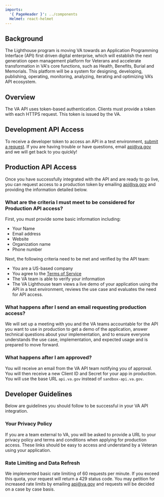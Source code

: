 ```yaml
---
imports:
  '{ PageHeader }': ../components
  Helmet: react-helmet
---
```


<Helmet>
  <title>Path to Production</title>
</Helmet>
<PageHeader header="Path to Production for API Clients" />

## Background

The Lighthouse program is moving VA towards an Application Programming Interface (API) first driven digital enterprise, which will establish the next generation open management platform for Veterans and accelerate transformation in VA's core functions, such as Health, Benefits, Burial and Memorials. This platform will be a system for designing, developing, publishing, operating, monitoring, analyzing, iterating and optimizing VA’s API ecosystem.

## Overview

The VA API uses token-based authentication. Clients must provide a token with each HTTPS request. This token is issued by the VA.

## Development API Access

To receive a developer token to access an API in a test environment, [submit a request](/apply). If you are having trouble or have questions, email [api@va.gov](mailto:api@va.gov) and we will get back to you quickly!

## Production API Access

Once you have successfully integrated with the API and are ready to go live, you can request access to a production token by emailing [api@va.gov](mailto:api@va.gov) and providing the information detailed below.

### What are the criteria I must meet to be considered for Production API access?

First, you must provide some basic information including:

- Your Name
- Email address
- Website
- Organization name
- Phone number

Next, the following criteria need to be met and verified by the API team:

- You are a US-based company
- You agree to the [Terms of Service](/terms-of-service)
- The VA team is able to verify your information
- The VA Lighthouse team views a live demo of your application using the API in a test environment, reviews the use case and evaluates the need for API access.

### What happens after I send an email requesting production access?

We will set up a meeting with you and the VA teams accountable for the API you want to use in production to get a demo of the application, answer technical questions about your implementation, and to ensure everyone understands the use case, implementation, and expected usage and is prepared to move forward.

### What happens after I am approved?

You will receive an email from the VA API team notifying you of approval. You will then receive a new Client ID and Secret for your app in production. You will use the base URL `api.va.gov` instead of `sandbox-api.va.gov`.

## Developer Guidelines

Below are guidelines you should follow to be successful in your VA API integration.

### Your Privacy Policy

If you are a team external to VA, you will be asked to provide a URL to your privacy policy and terms and conditions when applying for production access. These links should be easy to access and understand by a Veteran using your application.

### Rate Limiting and Data Refresh

We implemented basic rate limiting of 60 requests per minute. If you exceed this quota, your request will return a 429 status code. You may petition for increased rate limits by emailing [api@va.gov](mailto:api@va.gov) and requests will be decided on a case by case basis.
